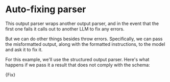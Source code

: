 # Auto-fixing parser

This output parser wraps another output parser, and in the event that the first one fails it calls out to another LLM to fix any errors.

But we can do other things besides throw errors. Specifically, we can pass the misformatted output, along with the formatted instructions, to the model and ask it to fix it.

For this example, we'll use the structured output parser. Here's what happens if we pass it a result that does not comply with the schema:


<CodeBlock language="typescript">{Fix}</CodeBlock>
